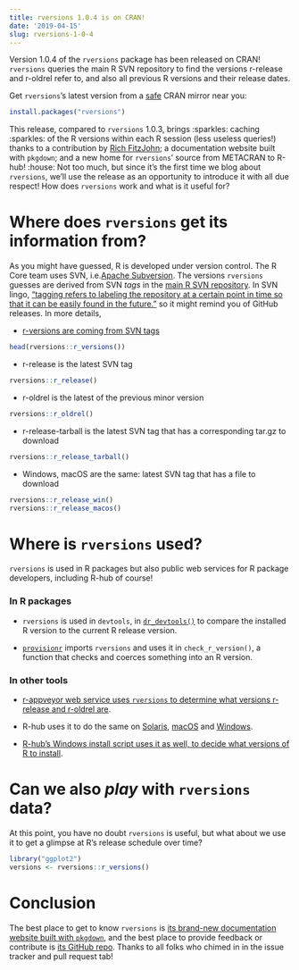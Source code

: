 ```yaml
---
title: rversions 1.0.4 is on CRAN!
date: '2019-04-15'
slug: rversions-1-0-4
---
```


Version 1.0.4 of the `rversions` package has been released on CRAN! `rversions` queries the main R SVN repository to find the versions r-release and r-oldrel refer to, and also all previous R versions and their release dates.

Get `rversions`'s latest version from 
a [safe](https://rud.is/b/2019/03/03/cran-mirror-security/) CRAN mirror near
you:

```r
install.packages("rversions")
```

This release, compared to `rversions` 1.0.3, brings :sparkles: caching :sparkles: of the R versions within each R session (less useless queries!) thanks to a contribution by [Rich FitzJohn](https://github.com/richfitz); a documentation website built with `pkgdown`; and a new home for `rversions`' source from METACRAN to R-hub! :house: Not too much, but since it's the first time we blog about `rversions`, we'll use the release as an opportunity to introduce it with all due respect! How does `rversions` work and what is it useful for?

# Where does `rversions` get its information from?

As you might have guessed, R is developed under version control. The R Core team uses SVN, i.e.[Apache Subversion](https://en.wikipedia.org/wiki/Apache_Subversion). The versions `rversions` guesses are derived from SVN _tags_ in the [main R SVN repository](https://svn.r-project.org/R/). In SVN lingo, ["tagging refers to labeling the repository at a certain point in time so that it can be easily found in the future."](https://en.wikipedia.org/wiki/Apache_Subversion#Branching_and_tagging) so it might remind you of GitHub releases. In more details,

- [r-versions are coming from SVN tags](https://github.com/metacran/rversions/blob/36deaf5c4ffd648c7524d8e3225871e6d97d9ccf/R/rversions.R#L79)

```r
head(rversions::r_versions())
```

- r-release is the latest SVN tag

```r
rversions::r_release()
```

- r-oldrel is the latest of the previous minor version

```r
rversions::r_oldrel()
```

- r-release-tarball is the latest SVN tag that has a corresponding tar.gz to download

```r
rversions::r_release_tarball()
```

- Windows, macOS are the same: latest SVN tag that has a file to download

```r
rversions::r_release_win()
rversions::r_release_macos()

```

# Where is `rversions` used?

`rversions` is used in R packages but also public web services for R package developers, including R-hub of course!

### In R packages

* `rversions` is used in `devtools`, in [`dr_devtools()`](https://devtools.r-lib.org/reference/dr_devtools.html) to compare the installed R version to the current R release version.

* [`provisionr`](https://github.com/mrc-ide/provisionr) imports `rversions` and uses it in `check_r_version()`, a function that checks and coerces something into an R version.

### In other tools

- [r-appveyor web service uses `rversions` to determine what versions r-release and r-oldrel are](https://github.com/krlmlr/r-appveyor/blob/master/scripts/appveyor-tool.ps1#L77-L87).

- R-hub uses it to do the same on [Solaris](https://github.com/r-hub/solarischeck/blob/d3edc6077f52081a53b2ed8b9ec40e17176fdb43/run.sh#L105), [macOS](https://github.com/r-hub/macoscheck/blob/846f87d1ad1c4b4aeb283a986e084913f203879f/run.sh#L160) and [Windows](https://github.com/r-hub/wincheck/blob/591ea8d9a28cd5044c063e88f46ef0507fa16fc7/run.ps1#L114).

- [R-hub's Windows install script uses it as well, to decide what versions of R to install](https://github.com/r-hub/rhub-server/blob/master/jenkins/scripts/windows-2008-setup.ps1#L74-L79).


# Can we also _play_ with `rversions` data?

At this point, you have no doubt `rversions` is useful, but what about we use it to get a glimpse at R's release schedule over time?


```r
library("ggplot2")
versions <- rversions::r_versions()

```

# Conclusion

The best place to get to know `rversions` is [its brand-new documentation website built with `pkgdown`](https://r-hub.github.io/rversions), and the best place to provide feedback or contribute is [its GitHub repo](https://github.com/r-hub/rversions). Thanks to all folks who chimed in in the issue tracker and pull request tab!
